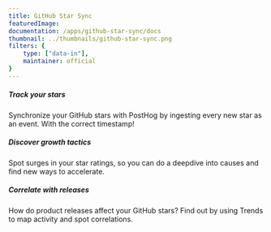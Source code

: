 ```yaml
---
title: GitHub Star Sync
featuredImage: 
documentation: /apps/github-star-sync/docs
thumbnail: ../thumbnails/github-star-sync.png
filters: {
    type: ["data-in"],
    maintainer: official
}
---
```


<Section
    divider={false}
    title="Analyze your most important datapoint - GitHub Stars - in PostHog, just like any other product metric."
    size="full"
    cols={3}
>
    <div>
        <h5>Track your stars</h5>
        <p>Synchronize your GitHub stars with PostHog by ingesting every new star as an event. With the correct timestamp!</p>
    </div>
    <div>
        <h5>Discover growth tactics</h5>
        <p>Spot surges in your star ratings, so you can do a deepdive into causes and find new ways to accelerate.</p>
    </div>
        <div>
        <h5>Correlate with releases</h5>
        <p>How do product releases affect your GitHub stars? Find out by using Trends to map activity and spot correlations.</p>
    </div>
</Section>

<TutorialsSlider topic="github-star-sync" />

<Documentation />
